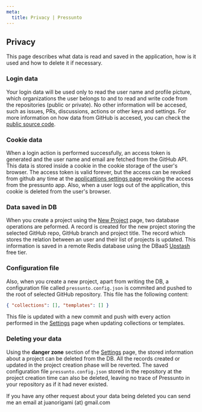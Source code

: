 ```yaml
---
meta:
  title: Privacy | Pressunto
---
```


## Privacy

This page describes what data is read and saved in the application, how is it used and how to delete it if necessary.


### Login data

Your login data will be used only to read the user name and profile picture, which organizations the user belongs to and to read and write code from the repositories (public or private). No other information will be accesed, such as issues, PRs, discussions, actions or other keys and settings.
For more information on how data from GitHub is accesed, you can check the [public source code](https://github.com/juandjara/pressunto/blob/master/app/lib/github.ts).


### Cookie data

When a login action is performed successfully, an access token is generated and the user name and email are fetched from the GitHub API. This data is stored inside a cookie in the cookie storage of the user's browser. The access token is valid forever, but the access can be revoked from github any time at the [applicattions settings page](https://github.com/settings/applications/) revoking the access from the pressunto app. Also, when a user logs out of the application, this cookie is deleted from the user's browser.


### Data saved in DB

When you create a project using the [New Project](/projects/new) page, two database operations are peformed. 
A record is created for the new project storing the selected GitHub repo, GitHub branch and project title. 
The record which stores the relation between an user and their list of projects is updated. 
This information is saved in a remote Redis database using the DBaaS [Upstash](https://upstash.com) free tier.


### Configuration file

Also, when you create a new project, apart from writing the DB, a configuration file called `pressunto.config.json` is commited and pushed to the root of selected GitHub repository. This file has the following content:

```json
{ "collections": [], "templates": [] }
```

This file is updated with a new commit and push with every action performed in the [Settings](settings) page when updating collections or templates.


### Deleting your data

Using the **danger zone** section of the [Settings](settings) page, the stored information about a project can be deleted from the DB. All the records created or updated in the project creation phase will be reverted. The saved configuration file `pressunto.config.json` stored in the repository at the project creation time can also be deleted, leaving no trace of Pressunto in your repository as if it had never existed.

If you have any other request about your data being deleted you can send me an email at juanorigami (at) gmail.com

